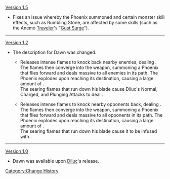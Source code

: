 [[Version 1.5]]
*Fixes an issue whereby the Phoenix summoned and certain monster skill effects, such as Rumbling Stone, are affected by some skills (such as the Anemo [[Traveler]]'s "[[Gust Surge]]").
----
[[Version 1.2]]
*The description for Dawn was changed.
**{{Color|Old Description:}} Releases intense flames to knock back nearby enemies, dealing {{Color|Pyro DMG}}. The flames then converge into the weapon, summoning a Phoenix that flies forward and deals massive {{Color|Pyro DMG}} to all enemies in its path. The Phoenix explodes upon reaching its destination, causing a large amount of {{Color|AoE Pyro DMG}}.<br />The searing flames that run down his blade cause <span class="bg-highlight">Diluc's Normal, Charged, and Plunging Attacks to deal {{Color|Pyro DMG}}</span>.
**{{Color|New description:}} Releases intense flames to knock nearby opponents back, dealing {{Color|Pyro DMG}}. The flames then converge into the weapon, summoning a Phoenix that flies forward and deals massive {{Color|Pyro DMG}} to all opponents in its path. The Phoenix explodes upon reaching its destination, causing a large amount of {{Color|AoE Pyro DMG}}.<br />The searing flames that run down his blade cause <span class="bg-highlight">it to be infused with {{Pyro}}</span>.
----
[[Version 1.0]]
*Dawn was available upon [[Diluc]]'s release.
<noinclude>[[Category:Change History]]</noinclude>